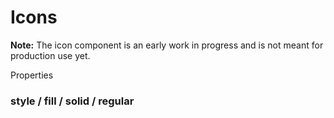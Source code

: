 
<Meta title="Components/Icon" />

# Icons

**Note:** The icon component is an early work in progress and is not meant for production use yet.

Properties 

### style / fill / solid / regular

<Canvas>
  <gds-icon name="square-info"></gds-icon>
  <gds-icon name="archive-1"></gds-icon>
  <gds-icon name="arrow-box-right"></gds-icon>
  <gds-icon name="arrow-out-of-box"></gds-icon>
  <gds-icon name="arrow-right-down-circle"></gds-icon>
  <gds-icon name="arrow-right-up-circle"></gds-icon>
  <gds-icon name="arrow-up"></gds-icon>
  <gds-icon name="arrow-wall-up"></gds-icon>
  <gds-icon name="bag"></gds-icon>
  <gds-icon name="bars-three"></gds-icon>
  <gds-icon name="bars-two"></gds-icon>
  <gds-icon name="bell-off"></gds-icon>
  <gds-icon name="bell"></gds-icon>
  <gds-icon name="book"></gds-icon>
  <gds-icon name="bookmark-delete"></gds-icon>
  <gds-icon name="bookmark-plus"></gds-icon>
  <gds-icon name="bookmark-remove"></gds-icon>
  <gds-icon name="bookmark"></gds-icon>
  <gds-icon name="bubble-2"></gds-icon>
  <gds-icon name="bubble-annotation-2"></gds-icon>
  <gds-icon name="bubble-dots"></gds-icon>
  <gds-icon name="bubble-text"></gds-icon>
  <gds-icon name="bubble-wide-annotation"></gds-icon>
  <gds-icon name="bubbles"></gds-icon>
  <gds-icon name="cain-link-1"></gds-icon>
  <gds-icon name="cain-link-2"></gds-icon>
  <gds-icon name="calendar-1"></gds-icon>
  <gds-icon name="checkmark-1"></gds-icon>
  <gds-icon name="chevron-left"></gds-icon>
  <gds-icon name="circle-check"></gds-icon>
  <gds-icon name="circle-info"></gds-icon>
  <gds-icon name="circle-minus"></gds-icon>
  <gds-icon name="circle-placeholder-on"></gds-icon>
  <gds-icon name="circle-plus"></gds-icon>
  <gds-icon name="circle-questionmark"></gds-icon>
  <gds-icon name="circle-x"></gds-icon>
  <gds-icon name="clock"></gds-icon>
  <gds-icon name="cloud-upload"></gds-icon>
  <gds-icon name="cross-large"></gds-icon>
  <gds-icon name="cross-small"></gds-icon>
  <gds-icon name="dot-grid-1x3-horizontal"></gds-icon>
  <gds-icon name="dot-grid-1x3-vertical"></gds-icon>
  <gds-icon name="dot-grid-2x3"></gds-icon>
  <gds-icon name="filter-2"></gds-icon>
  <gds-icon name="floppy-disk-2"></gds-icon>
  <gds-icon name="folder-upload"></gds-icon>
  <gds-icon name="group-2"></gds-icon>
  <gds-icon name="home-open"></gds-icon>
  <gds-icon name="home-roof"></gds-icon>
  <gds-icon name="law"></gds-icon>
  <gds-icon name="lock"></gds-icon>
  <gds-icon name="magnifying-glass-2"></gds-icon>
  <gds-icon name="minus-large"></gds-icon>
  <gds-icon name="minus-small"></gds-icon>
  <gds-icon name="people-add"></gds-icon>
  <gds-icon name="people-added"></gds-icon>
  <gds-icon name="people-circle"></gds-icon>
  <gds-icon name="people-copy"></gds-icon>
  <gds-icon name="people-remove"></gds-icon>
  <gds-icon name="people"></gds-icon>
  <gds-icon name="plus-large"></gds-icon>
  <gds-icon name="plus-small"></gds-icon>
  <gds-icon name="settings-gear-2"></gds-icon>
  <gds-icon name="settings-slider-ver"></gds-icon>
  <gds-icon name="square-check"></gds-icon>
  <gds-icon name="square-minus"></gds-icon>
  <gds-icon name="square-plus"></gds-icon>
  <gds-icon name="square-x"></gds-icon>
  <gds-icon name="trash-can-2"></gds-icon>
  <gds-icon name="triangle-exclamation"></gds-icon>
  <gds-icon name="unlocked"></gds-icon>
  <gds-icon name="zoom-in"></gds-icon>
  <gds-icon name="zoom-out"></gds-icon>
</Canvas>
